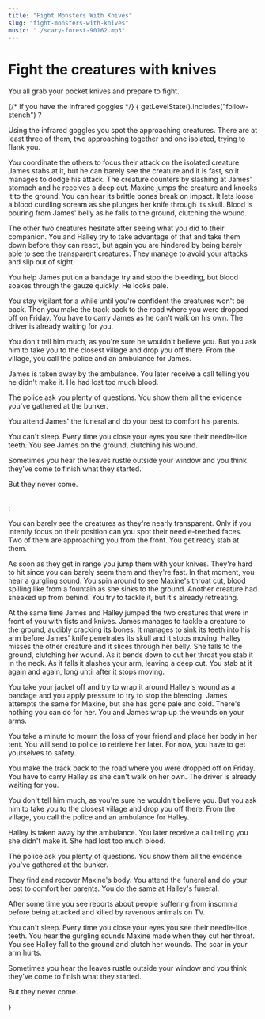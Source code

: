 ```yaml
---
title: "Fight Monsters With Knives"
slug: "fight-monsters-with-knives"
music: "./scary-forest-90162.mp3"
---
```



# Fight the creatures with knives

You all grab your pocket knives and prepare to fight.

{/* If you have the infrared goggles */}
{
    getLevelState().includes("follow-stench") 
        ? <div>
            <p>Using the infrared goggles you spot the approaching creatures. There are at least three of them, two approaching together and one isolated, trying to flank you. </p>
            <p>You coordinate the others to focus their attack on the isolated creature. James stabs at it, but he can barely see the creature and it is fast, so it manages to dodge his attack. The creature counters by slashing at James' stomach and he receives a deep cut. Maxine jumps the creature and knocks it to the ground. You can hear its brittle bones break on impact. It lets loose a blood curdling scream as she plunges her knife through its skull. Blood is pouring from James' belly as he falls to the ground, clutching the wound.</p>
            <p>The other two creatures hesitate after seeing what you did to their companion. You and Halley try to take advantage of that and take them down before they can react, but again you are hindered by being barely able to see the transparent creatures. They manage to avoid your attacks and slip out of sight.</p>
            <p>You help James put on a bandage try and stop the bleeding, but blood soakes through the gauze quickly. He looks pale.</p>
            <p>You stay vigilant for a while until you're confident the creatures won't be back. Then you make the track back to the road where you were dropped off on Friday. You have to carry James as he can't walk on his own. The driver is already waiting for you.</p>
            <p>You don't tell him much, as you're sure he wouldn't believe you. But you ask him to take you to the closest village and drop you off there. From the village, you call the police and an ambulance for James.</p>
            <p>James is taken away by the ambulance. You later receive a call telling you he didn't make it. He had lost too much blood.</p>
            <p>The police ask you plenty of questions. You show them all the evidence you've gathered at the bunker.</p>
            <p>You attend James' the funeral and do your best to comfort his parents.</p>
            <p>You can't sleep. Every time you close your eyes you see their needle-like teeth. You see James on the ground, clutching his wound.</p>
            <p>Sometimes you hear the leaves rustle outside your window and you think they've come to finish what they started.</p>
            <p>But they never come.</p>        
          </div>
        : <div>
            <p>You can barely see the creatures as they're nearly transparent. Only if you intently focus on their position can you spot their needle-teethed faces. Two of them are approaching you from the front. You get ready stab at them.</p>
            <p>As soon as they get in range you jump them with your knives. They're hard to hit since you can barely seem them and they're fast. In that moment, you hear a gurgling sound. You spin around to see Maxine's throat cut, blood spilling like from a fountain as she sinks to the ground. Another creature had sneaked up from behind. You try to tackle it, but it's already retreating.</p>
            <p>At the same time James and Halley jumped the two creatures that were in front of you with fists and knives. James manages to tackle a creature to the ground, audibly cracking its bones. It manages to sink its teeth into his arm before James' knife penetrates its skull and it stops moving. Halley misses the other creature and it slices through her belly. She falls to the ground, clutching her wound. As it bends down to cut her throat you stab it in the neck. As it falls it slashes your arm, leaving a deep cut. You stab at it again and again, long until after it stops moving.</p>
            <p>You take your jacket off and try to wrap it around Halley's wound as a bandage and you apply pressure to try to stop the bleeding. James attempts the same for Maxine, but she has gone pale and cold. There's nothing you can do for her. You and James wrap up the wounds on your arms.</p>
            <p>You take a minute to mourn the loss of your friend and place her body in her tent. You will send to police to retrieve her later. For now, you have to get yourselves to safety.</p>
            <p>You make the track back to the road where you were dropped off on Friday. You have to carry Halley as she can't walk on her own. The driver is already waiting for you.</p>
            <p>You don't tell him much, as you're sure he wouldn't believe you. But you ask him to take you to the closest village and drop you off there. From the village, you call the police and an ambulance for Halley.</p>
            <p>Halley is taken away by the ambulance. You later receive a call telling you she didn't make it. She had lost too much blood.</p>
            <p>The police ask you plenty of questions. You show them all the evidence you've gathered at the bunker.</p>
            <p>They find and recover Maxine's body. You attend the funeral and do your best to comfort her parents. You do the same at Halley's funeral.</p>
            <p>After some time you see reports about people suffering from insomnia before being attacked and killed by ravenous animals on TV.</p>
            <p>You can't sleep. Every time you close your eyes you see their needle-like teeth. You hear the gurgling sounds Maxine made when they cut her throat. You see Halley fall to the ground and clutch her wounds. The scar in your arm hurts.</p>
            <p>Sometimes you hear the leaves rustle outside your window and you think they've come to finish what they started.</p>
            <p>But they never come.</p>
        </div>
}